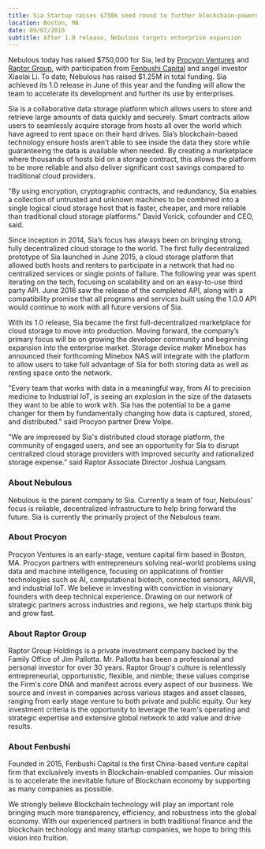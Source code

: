 ```yaml
---
title: Sia Startup raises $750k seed round to further blockchain-powered, distributed storage platform
location: Boston, MA
date: 09/07/2016
subtitle: After 1.0 release, Nebulous targets enterprise expansion
---
```


Nebulous today has raised $750,000 for Sia, led by [Procyon Ventures](http://www.procyonventures.com/) and [Raptor Group](http://www.raptorgroup.com/), with participation from [Fenbushi Capital](https://www.fenbushicapital.vc/index_en.html) and angel investor Xiaolai Li. To date, Nebulous has raised $1.25M in total funding. Sia achieved its 1.0 release in June of this year and the funding will allow the team to accelerate its development and further its use by enterprises.

Sia is a collaborative data storage platform which allows users to store and retrieve large amounts of data quickly and securely. Smart contracts allow users to seamlessly acquire storage from hosts all over the world which have agreed to rent space on their hard drives. Sia’s blockchain-based technology ensure hosts aren’t able to see inside the data they store while guaranteeing the data is available when needed. By creating a marketplace where thousands of hosts bid on a storage contract, this allows the platform to be more reliable and also deliver significant cost savings compared to traditional cloud providers.

"By using encryption, cryptographic contracts, and redundancy, Sia enables a collection of untrusted and unknown machines to be combined into a single logical cloud storage host that is faster, cheaper, and more reliable than traditional cloud storage platforms." David Vorick, cofounder and CEO, said.

Since inception in 2014, Sia’s focus has always been on bringing strong, fully decentralized cloud storage to the world. The first fully decentralized prototype of Sia launched in June 2015, a cloud storage platform that allowed both hosts and renters to participate in a network that had no centralized services or single points of failure. The following year was spent iterating on the tech, focusing on scalability and on an easy-to-use third party API. June 2016 saw the release of the completed API, along with a compatibility promise that all programs and services built using the 1.0.0 API would continue to work with all future versions of Sia.

With its 1.0 release, Sia became the first full-decentralized marketplace for cloud storage to move into production. Moving forward, the company’s primary focus will be on growing the developer community and beginning expansion into the enterprise market. Storage device maker Minebox has announced their forthcoming Minebox NAS will integrate with the platform to allow users to take full advantage of Sia for both storing data as well as renting space onto the network.

"Every team that works with data in a meaningful way, from AI to precision medicine to Industrial IoT, is seeing an explosion in the size of the datasets they want to be able to work with. Sia has the potential to be a game changer for them by fundamentally changing how data is captured, stored, and distributed." said Procyon partner Drew Volpe.

"We are impressed by Sia's distributed cloud storage platform, the community of engaged users, and see an opportunity for Sia to disrupt centralized cloud storage providers with improved security and rationalized storage expense." said Raptor Associate Director Joshua Langsam.

### About Nebulous

Nebulous is the parent company to Sia. Currently a team of four, Nebulous’ focus is reliable, decentralized infrastructure to help bring forward the future. Sia is currently the primarily project of the Nebulous team.

### About Procyon

Procyon Ventures is an early-stage, venture capital firm based in Boston, MA. Procyon partners with entrepreneurs solving real-world problems using data and machine intelligence, focusing on applications of frontier technologies such as AI, computational biotech, connected sensors, AR/VR, and industrial IoT. We believe in investing with conviction in visionary founders with deep technical experience. Drawing on our network of strategic partners across industries and regions, we help startups think big and grow fast.

### About Raptor Group

Raptor Group Holdings is a private investment company backed by the Family Office of Jim Pallotta. Mr. Pallotta has been a professional and personal investor for over 30 years. Raptor Group's culture is relentlessly entrepreneurial, opportunistic, flexible, and nimble; these values comprise the Firm's core DNA and manifest across every aspect of our business. We source and invest in companies across various stages and asset classes, ranging from early stage venture to both private and public equity. Our key investment criteria is the opportunity to leverage the team's operating and strategic expertise and extensive global network to add value and drive results.

### About Fenbushi

Founded in 2015, Fenbushi Capital is the first China-based venture capital firm that exclusively invests in Blockchain-enabled companies. Our mission is to accelerate the inevitable future of Blockchain economy by supporting as many companies as possible.

We strongly believe Blockchain technology will play an important role bringing much more transparency, efficiency, and robustness into the global economy. With our experienced partners in both traditional finance and the blockchain technology and many startup companies, we hope to bring this vision into fruition.
